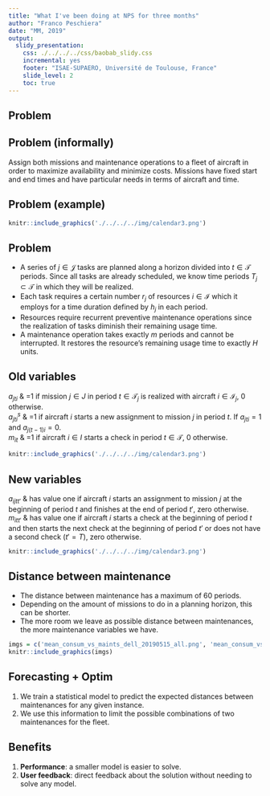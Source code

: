 ```yaml
---
title: "What I've been doing at NPS for three months"
author: "Franco Peschiera"
date: "MM, 2019"
output:
  slidy_presentation:
    css: ./../../../css/baobab_slidy.css
    incremental: yes
    footer: "ISAE-SUPAERO, Université de Toulouse, France"
    slide_level: 2
    toc: true
---
```


## Problem

## Problem (informally)

Assign both missions and maintenance operations to a fleet of aircraft in order to maximize availability and minimize costs. Missions have fixed start and end times and have particular needs in terms of aircraft and time.

## Problem (example)


```r
knitr::include_graphics('./../../../img/calendar3.png')

```

## Problem

* A series of $j \in \mathcal{J}$ tasks are planned along a horizon divided into $t \in \mathcal{T}$ periods. Since all tasks are already scheduled, we know time periods $T_j \subset \mathcal{T}$ in which they will be realized. 
* Each task requires a certain number $r_{j}$ of resources $i \in \mathcal{I}$ which it employs for a time duration defined by $h_j$ in each period.
* Resources require recurrent preventive maintenance operations since the realization of tasks diminish their remaining usage time.
* A maintenance operation takes exactly $m$ periods and cannot be interrupted. It restores the resource's remaining usage time to exactly $H$ units.

## Old variables

$a_{jti}$   &  =1 if mission $j \in J$ in period $t \in \mathcal{T}_j$ is realized with aircraft $i \in \mathcal{I}_j$, 0 otherwise.  
$a^s_{jti}$ &  =1 if aircraft $i$ starts a new assignment to mission $j$ in period $t$. If $a_{jti} = 1$ and $a_{j(t-1)i} = 0$.  
$m_{it}$    &  =1 if aircraft $i \in I$ starts a check in period $t \in \mathcal{T}$, 0 otherwise.  

```r
knitr::include_graphics('./../../../img/calendar3.png')

```

## New variables

$a_{ijtt'}$ & has value one if aircraft $i$ starts an assignment to mission $j$ at the beginning of period $t$ and finishes at the end of period $t'$, zero otherwise.  
$m_{itt'}$  & has value one if aircraft $i$ starts a check at the beginning of period $t$ and then starts the next check at the beginning of period $t'$ or does not have a second check ($t'=T$), zero otherwise.  

```r
knitr::include_graphics('./../../../img/calendar3.png')

```

## Distance between maintenance

* The distance between maintenance has a maximum of 60 periods.
* Depending on the amount of missions to do in a planning horizon, this can be shorter.
* The more room we leave as possible distance between maintenances, the more maintenance variables we have.

```r
imgs = c('mean_consum_vs_maints_dell_20190515_all.png', 'mean_consum_vs_cycle_2M_min_dell_20190515_all.png')
knitr::include_graphics(imgs)

```


## Forecasting + Optim

1. We train a statistical model to predict the expected distances between maintenances for any given instance.
2. We use this information to limit the possible combinations of two maintenances for the fleet.

## Benefits

1. **Performance**: a smaller model is easier to solve.
2. **User feedback**: direct feedback about the solution without needing to solve any model.


